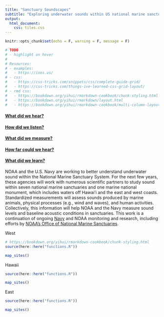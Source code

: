 ```yaml
---
title: "Sanctuary Soundscapes"
subtitle: "Exploring underwater sounds within US national marine sanctuaries"
output:
  html_document:
    css: tiles.css
---
```


```r
knitr::opts_chunk$set(echo = F, warning = F, message = F)

# TODO
# - highlight on hover
#
# Resources:
# - examples:
#   - https://ioos.us/
# - css:
#   - https://css-tricks.com/snippets/css/complete-guide-grid/
#   - https://css-tricks.com/things-ive-learned-css-grid-layout/
# - rmd css:
#   - https://bookdown.org/yihui/rmarkdown-cookbook/chunk-styling.html
#   - https://bookdown.org/yihui/rmarkdown/layout.html
#   - https://bookdown.org/yihui/rmarkdown-cookbook/multi-column-layout.html
```

<div class="tiles">
<div class="tile-what overlay-tile">
  <a href="q_what-hear.html"> 
  <h4>What did we hear?</h4>
  </a>
  </div>
<div class="tile-listen">
  <a href="q_how-listen.html">
  <h4>How did we listen?</h4>
  </a>
  </div>
<div class="tile-measure">
  <a href="q_what-measure.html"> 
  <h4>What did we measure?</h4>
  </a>
  </div>
<div class="tile-far">
  <a href="q_how-far.html"> 
  <h4>How far could we hear?</h4>
  </a>
  </div>
<div class="tile-learn">
  <a href="q_what-learn.html">
  <h4>What did we learn?</h4>
  </a>
  </div>
</div>
NOAA and the U.S. Navy are working to better understand underwater sound within the National Marine Sanctuary System. For the next few years, these agencies will work with numerous scientific partners to study sound within seven national marine sanctuaries and one marine national monument, which includes waters off Hawai'i and the east and west coasts. Standardized measurements will assess sounds produced by marine animals, physical processes (e.g., wind and waves), and human activities. Collectively, this information will help NOAA and the Navy measure sound levels and baseline acoustic conditions in sanctuaries. This work is a continuation of ongoing [Navy](https://www.navy.mil) and NOAA monitoring and research, including efforts by [NOAA's Office of National Marine Sanctuaries](https://sanctuaries.noaa.gov).


<div class="map-tiles">

<div class="map-tile-west">
West
```r
# https://bookdown.org/yihui/rmarkdown-cookbook/chunk-styling.html
source(here::here("functions.R"))

map_sites()
```
</div>

<div class="map-tile-hawaii">
Hawaii
```r
source(here::here("functions.R"))

map_sites()
```
</div>

<div class="map-tile-east">
East
```r
source(here::here("functions.R"))

map_sites()
```
</div>

</div>